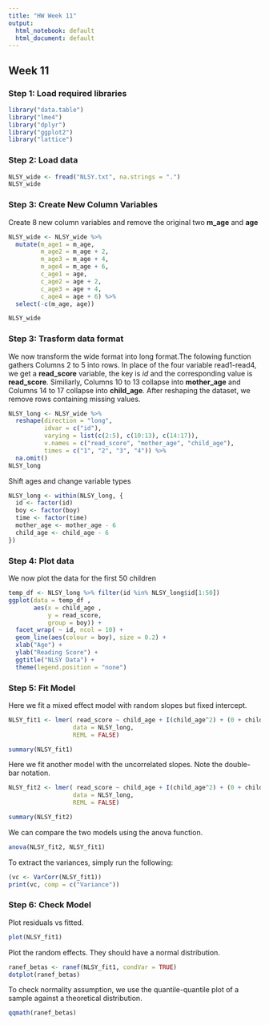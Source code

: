 ```yaml
---
title: "HW Week 11"
output:
  html_notebook: default
  html_document: default
---
```


## Week 11

### Step 1: Load required libraries


```r
library("data.table")
library("lme4")
library("dplyr")
library("ggplot2")
library("lattice")
```

### Step 2: Load data

```r
NLSY_wide <- fread("NLSY.txt", na.strings = ".")
NLSY_wide

```


### Step 3: Create New Column Variables

Create 8 new column variables and remove the original two **m_age** and **age**

```r
NLSY_wide <- NLSY_wide %>% 
  mutate(m_age1 = m_age,
         m_age2 = m_age + 2,
         m_age3 = m_age + 4,
         m_age4 = m_age + 6,
         c_age1 = age,
         c_age2 = age + 2,
         c_age3 = age + 4,
         c_age4 = age + 6) %>% 
  select(-c(m_age, age))

NLSY_wide
```

### Step 3: Trasform data format

We now transform the wide format into long format.The folowing function gathers Columns 2 to 5 into rows. In place of the four variable read1-read4, we get a **read_score** variable, the key is *id* and the corresponding value is **read_score**. Similiarly, Columns 10 to 13 collapse into **mother_age** and Columns 14 to 17 collapse into **child_age**. After reshaping the dataset, we remove rows containing missing values.
```r
NLSY_long <- NLSY_wide %>% 
  reshape(direction = "long", 
          idvar = c("id"),
          varying = list(c(2:5), c(10:13), c(14:17)), 
          v.names = c("read_score", "mother_age", "child_age"), 
          times = c("1", "2", "3", "4")) %>%
  na.omit()
NLSY_long
```

Shift ages and change variable types

```r
NLSY_long <- within(NLSY_long, {
  id <- factor(id)
  boy <- factor(boy)
  time <- factor(time)
  mother_age <- mother_age - 6
  child_age <- child_age - 6
})

```

### Step 4: Plot data

We now plot the data for the first 50 children
```r

temp_df <- NLSY_long %>% filter(id %in% NLSY_long$id[1:50])
ggplot(data = temp_df , 
       aes(x = child_age , 
           y = read_score, 
           group = boy)) +
  facet_wrap( ~ id, ncol = 10) + 
  geom_line(aes(colour = boy), size = 0.2) +
  xlab("Age") +
  ylab("Reading Score") +
  ggtitle("NLSY Data") +
  theme(legend.position = "none")
```


### Step 5: Fit Model

Here we fit a mixed effect model with random slopes but fixed intercept.

```r
NLSY_fit1 <- lmer( read_score ~ child_age + I(child_age^2) + (0 + child_age + I(child_age^2)|id),
                  data = NLSY_long,
                  REML = FALSE)

summary(NLSY_fit1)
```

Here we fit another model with the uncorrelated slopes. Note the double-bar notation.

```r
NLSY_fit2 <- lmer( read_score ~ child_age + I(child_age^2) + (0 + child_age + I(child_age^2)||id),
                  data = NLSY_long,
                  REML = FALSE)

summary(NLSY_fit2)
```

We can compare the two models using the anova function.

```R
anova(NLSY_fit2, NLSY_fit1)

```


To extract the variances, simply run the following:

```R
(vc <- VarCorr(NLSY_fit1))
print(vc, comp = c("Variance"))

```

### Step 6: Check Model

Plot residuals vs fitted.

```R
plot(NLSY_fit1)
```

Plot the random effects. They should have a normal distribution.

```r
ranef_betas <- ranef(NLSY_fit1, condVar = TRUE)
dotplot(ranef_betas)
```

To check normality assumption, we use the quantile-quantile plot of a sample against a theoretical distribution.

```r
qqmath(ranef_betas)

```

